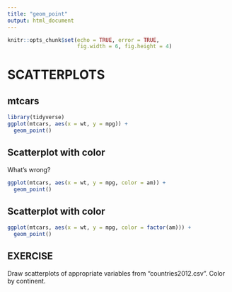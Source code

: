 ```yaml
---
title: "geom_point"
output: html_document
---
```


```r
knitr::opts_chunk$set(echo = TRUE, error = TRUE,
                      fig.width = 6, fig.height = 4)
```

# SCATTERPLOTS

## mtcars

```r
library(tidyverse)
ggplot(mtcars, aes(x = wt, y = mpg)) + 
  geom_point()
```

## Scatterplot with color

What's wrong?

```r
ggplot(mtcars, aes(x = wt, y = mpg, color = am)) + 
  geom_point()
```


## Scatterplot with color

```r
ggplot(mtcars, aes(x = wt, y = mpg, color = factor(am))) + 
  geom_point()
```

## EXERCISE

Draw scatterplots of appropriate variables from "countries2012.csv". Color by continent.